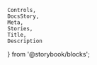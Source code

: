     Controls,
    DocsStory,
    Meta,
    Stories,
    Title,
    Description
} from '@storybook/blocks';

<Meta of={menuButtonStories} />
<Title of={menuButtonStories} />
<Description of={menuButtonStories} />

<DocsStory of={menuButtonStories.outlineButton} expanded={false} />
<Controls of={menuButtonStories.outlineButton} />
<Stories of={menuButtonStories} />

# Usage Docs

## Accessibility

When using the button with only an icon, `contentHidden` should be set to `true` and text content should be provided within the button
even though it will not be visible on the screen. The button will use the text content to configure the appropriate ARIA attributes internally
to ensure the button is adequately accessible with a screen reader.
